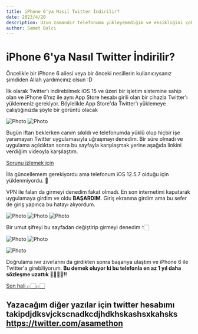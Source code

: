```yaml
---
title: iPhone 6'ya Nasıl Twitter İndirilir?
date: 2023/4/20
description: Uzun zamandır telefonuma yükleyemediğim ve eksikliğini çok hissettiğim Twitter'ı şans eseri bulduğum yöntem ile yükleyip giriş yapmayı anlatmaya çalışacağım :)
author: Samet Balcı
---
```


# iPhone 6'ya Nasıl Twitter İndirilir?


Öncelikle bir iPhone 6 ailesi veya bir önceki nesillerin kullanıcıysanız şimdiden Allah yardımcınız olsun :D

İlk olarak Twitter'ı indirebilmek iOS 15 ve üzeri bir işletim sistemine sahip olan ve iPhone 6'nız ile aynı App Store hesabı girili olan bir cihazla Twitter'ı yüklemeniz gerekiyor. Böylelikle App Store'da Twitter'ı yüklemeye çalıştığınızda şöyle bir görüntü olacak

<Image
  src="/images/1.jpg"
  alt="Photo"
  width={300}
  height={600}
  priority
  className="next-image"
/>
<Image
  src="/images/2.jpg"
  alt="Photo"
  width={300}
  height={600}
  priority
  className="next-image"
/>

Bugün iftarı beklerken canım sıkıldı ve telefonumda yüklü olup hiçbir işe yaramayan Twitter uygulamasıyla uğraşmayı denedim. Bir süre olmadı ve uygulama açıldıktan sonra bu sayfayla karşılaşmak yerine aşağıda linkini verdiğim videoyla karşılaştım.


[Sorunu izlemek için](https://user-images.githubusercontent.com/84456181/233463256-fe6665a2-2f8c-4ae1-93c7-c79b23bd33ab.MP4)

İlla güncellemem gerekiyordu ama telefonum iOS 12.5.7 olduğu için yüklenmiyordu. 🥲

VPN ile falan da girmeyi denedim fakat olmadı. En son internetimi kapatarak uygulamaya girdim ve oldu **BAŞARDIM**. Giriş ekranına girdim ama bu sefer de giriş yapınca bu hatayı alıyordum.

<Image
  src="/images/4.jpg"
  alt="Photo"
  width={300}
  height={600}
  priority
  className="next-image"
/>
<Image
  src="/images/5.jpg"
  alt="Photo"
  width={300}
  height={600}
  priority
  className="next-image"
/>
<Image
  src="/images/6.jpg"
  alt="Photo"
  width={300}
  height={600}
  priority
  className="next-image"
/>

Bir umut şifreyi bu sayfadan değiştirip girmeyi denedim 👇🏻

<Image
  src="/images/7.jpg"
  alt="Photo"
  width={300}
  height={600}
  priority
  className="next-image"
/>
<Image
  src="/images/8.jpg"
  alt="Photo"
  width={300}
  height={600}
  priority
  className="next-image"
/>

<Image
  src="/images/9.jpg"
  alt="Photo"
  width={300}
  height={600}
  priority
  className="next-image"
/>

Doğrulama ıvır zıvırlarını da girdikten sonra başarıya ulaştım ve iPhone 6 ile Twitter'a girebiliyorum. **Bu demek oluyor ki bu telefonla en az 1 yıl daha sözleşme uzattık 🫶🏻🥳🥳!!**

[Son hali 👉🏻👉🏻](https://user-images.githubusercontent.com/84456181/233470497-2045133b-6df7-4278-aff6-e40ea360e2c5.MP4)

## Yazacağım diğer yazılar için twitter hesabımı takipdjdksvjckscnadkcdjhdkhskashsxkahsks https://twitter.com/asamethon